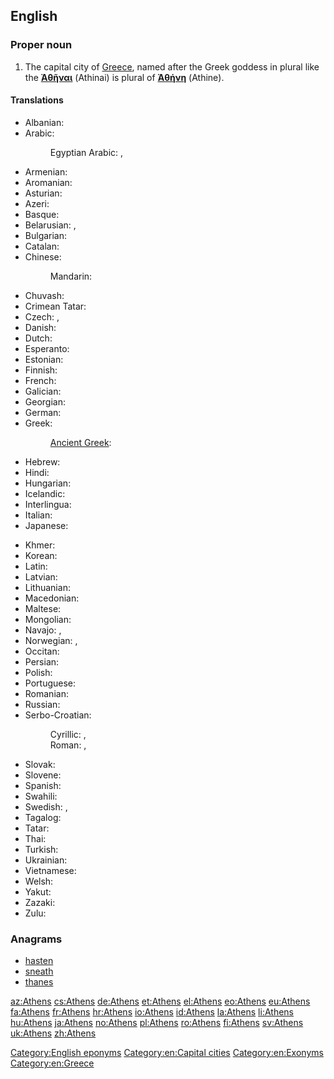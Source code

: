==English==
{{wikipedia}}

===Proper noun===
{{en-proper noun}}

# The capital city of [[Greece]], named after the Greek goddess in plural like the {{grc}} '''[[Ἀθῆναι]]''' (Athinai) is plural of '''[[Ἀθήνη]]''' (Athine).

====Translations====
{{trans-top|capital city of Greece}}
* Albanian: {{t-|sq|Athinë}}
* Arabic: {{t-|ar|أثينا|f|tr=ʾaṯīna}}
*: Egyptian Arabic:  {{tø|arz|اتينا|f|tr=ʾatīna|sc=Arab}}, {{tø|arz|اثينا|f|tr=ʾasīna|sc=Arab}}
* Armenian: {{t-|hy|Աթենք|tr=At'enk'}}
* Aromanian: {{t-|rup|Athina|f}}
* Asturian: {{t-|ast|Atenes}}
* Azeri: {{t+|az|Afina}}
* Basque: {{t+|eu|Atenas}}
* Belarusian: {{t-|be|Афіны|f-p|tr=Afíny}}, {{t-|be|Атэны|f-p|tr=Atény}} {{qualifier|Taraškevica orthography}}
* Bulgarian: {{t-|bg|Атина|f|tr=Atína}}
* Catalan: {{t-|ca|Atenes|f}}
* Chinese:
*: Mandarin: {{t-|cmn|雅典|tr=Yǎdiǎn|sc=Hani}}
* Chuvash: {{tø|cv|Афин|tr=Afin|sc=Cyrl}}
* Crimean Tatar: {{tø|crh|Atina}}
* Czech: {{t+|cs|Atény|f-p}}, {{t+|cs|Athény|f-p}}
* Danish: {{t-|da|Athen}}
* Dutch: {{t+|nl|Athene}}
* Esperanto: {{t-|eo|Ateno}}
* Estonian: {{t+|et|Ateena}}
* Finnish: {{t+|fi|Ateena}}
* French: {{t+|fr|Athènes}}
* Galician: {{t+|gl|Atenas}}
* Georgian: {{t-|ka|ათენი|tr=at'eni|sc=Geor}}
* German: {{t+|de|Athen|n}}
* Greek: {{t+|el|Αθήνα|f|tr=Athína}}
*: [[Ancient Greek]]: {{tø|grc|Ἀθῆναι|f-p|tr=Athēnai}}
* Hebrew: {{t-|he|אתונה|f|tr=atuna}}
* Hindi: {{t-|hi|एथेंस|tr=ēthēns}}
* Hungarian: {{t+|hu|Athén}}
* Icelandic: {{t+|is|Aþena|f}}
* Interlingua: {{t-|ia|Athenas}}
* Italian: {{t-|it|Atene|f}}
* Japanese: {{t-|ja|アテネ|tr=Atene}}
{{trans-mid}}
* Khmer: {{t-|km|អាថែនស៍|tr=aatʰaen|sc=Khmr}}
* Korean: {{t+|ko|아테네|tr=Atene|sc=Hang}}
* Latin: {{t+|la|Athenae|f-p}}
* Latvian: {{t-|lv|Atēnas|f-p}}
* Lithuanian: {{t-|lt|Atėnai}}
* Macedonian: {{t-|mk|Атина|f|tr=Átina}}
* Maltese: {{t-|mt|Ateni}}
* Mongolian: {{t-|mn|Афин|tr=Afín|sc=Cyrl}}
* Navajo: {{tø|nv|Atʼéena}}, {{tø|nv|Áthenz}}
* Norwegian: {{t-|no|Aten}}, {{t-|no|Athen}}
* Occitan: {{t-|oc|Atenas}}
* Persian: {{t+|fa|آتن|tr=âten}}
* Polish: {{t+|pl|Ateny|p}}
* Portuguese: {{t+|pt|Atenas|f-p}}
* Romanian: {{t+|ro|Atena|f}}
* Russian: {{t+|ru|Афины|f-p|tr=Afíny}}
* Serbo-Croatian:
*: Cyrillic: {{t-|sh|Атина|f}}, {{t-|sh|Атена|f}}
*: Roman: {{t-|sh|Atina|f}}, {{t-|sh|Atena|f}}
* Slovak: {{t-|sk|Atény|f-p}}
* Slovene: {{t+|sl|Atene|alt=Aténe|f-p}}
* Spanish: {{t+|es|Atenas|f-p}}
* Swahili: {{t-|sw|Athene}}
* Swedish: {{t+|sv|Aten}}, {{t+|sv|Athen}}
* Tagalog: {{t+|tl|Atenas}}
* Tatar: {{t-|tt|Афиннар|tr=Afinnar|sc=Cyrl}}
* Thai: {{t-|th|เอเธนส์|tr=A-ten}}
* Turkish: {{t+|tr|Atina}}
* Ukrainian: {{t+|uk|Афіни|f|tr=Afíny}}
* Vietnamese: {{t-|vi|Athena}}
* Welsh: {{t-|cy|Athen}}
* Yakut: {{tø|sah|Атина|tr=Atina|sc=Cyrl}}
* Zazaki: {{qualifier|Southern Zazaki}} {{tø|zza|Atêna}}
* Zulu: {{t-|zu|e-Athene}}
{{trans-bottom}}

===Anagrams===
* [[hasten#English|hasten]]
* [[sneath#English|sneath]]
* [[thanes#English|thanes]]

[[Category:English eponyms]]
[[Category:en:Capital cities]]
[[Category:en:Exonyms]]
[[Category:en:Greece]]

[[az:Athens]]
[[cs:Athens]]
[[de:Athens]]
[[et:Athens]]
[[el:Athens]]
[[eo:Athens]]
[[eu:Athens]]
[[fa:Athens]]
[[fr:Athens]]
[[hr:Athens]]
[[io:Athens]]
[[id:Athens]]
[[la:Athens]]
[[li:Athens]]
[[hu:Athens]]
[[ja:Athens]]
[[no:Athens]]
[[pl:Athens]]
[[ro:Athens]]
[[fi:Athens]]
[[sv:Athens]]
[[uk:Athens]]
[[zh:Athens]]